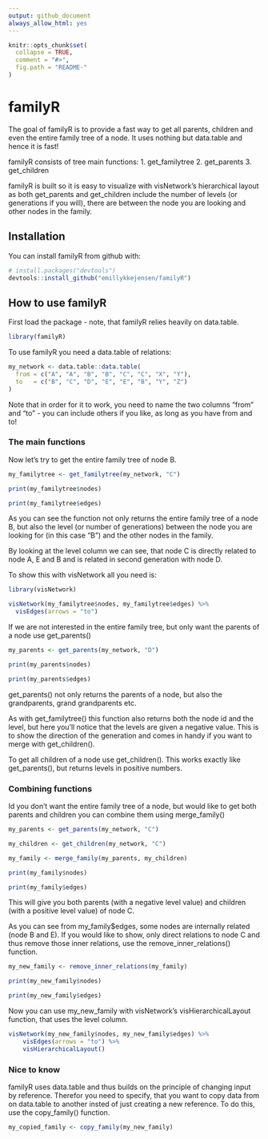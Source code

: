 ```yaml
---
output: github_document
always_allow_html: yes
---
```


<!-- README.md is generated from README.Rmd. Please edit that file -->

```r
knitr::opts_chunk$set(
  collapse = TRUE,
  comment = "#>",
  fig.path = "README-"
)
```

# familyR

The goal of familyR is to provide a fast way to get all parents, children and even the entire family tree of a node. It uses nothing but data.table and hence it is fast!

familyR consists of tree main functions:
1. get_familytree
2. get_parents
3. get_children

familyR is built so it is easy to visualize with visNetwork's hierarchical layout as both get_parents and get_children include the number of levels (or generations if you will), there are between the node you are looking and other nodes in the family.

## Installation

You can install familyR from github with:

```r
# install.packages("devtools")
devtools::install_github("emillykkejensen/familyR")
```

## How to use familyR

First load the package - note, that familyR relies heavily on data.table.

```r
library(familyR)
```

To use familyR you need a data.table of relations:

```r
my_network <- data.table::data.table(
  from = c("A", "A", "B", "B", "C", "C", "X", "Y"),
  to   = c("B", "C", "D", "E", "E", "B", "Y", "Z")
)
```

Note that in order for it to work, you need to name the two columns "from" and "to" - you can include others if you like, as long as you have from and to!

### The main functions

Now let's try to get the entire family tree of node B.

```r
my_familytree <- get_familytree(my_network, "C")

print(my_familytree$nodes)

print(my_familytree$edges)
```

As you can see the function not only returns the entire family tree of a node B, but also the level (or number of generations) between the node you are looking for (in this case "B") and the other nodes in the family.

By looking at the level column we can see, that node C is directly related to node A, E and B and is related in second generation with node D.

To show this with visNetwork all you need is:

```r
library(visNetwork)

visNetwork(my_familytree$nodes, my_familytree$edges) %>%
  visEdges(arrows = "to")
```

If we are not interested in the entire family tree, but only want the parents of a node use get_parents()

```r
my_parents <- get_parents(my_network, "D")

print(my_parents$nodes)

print(my_parents$edges)
```

get_parents() not only returns the parents of a node, but also the grandparents, grand grandparents etc.

As with get_familytree() this function also returns both the node id and the level, but here you'll notice that the levels are given a negative value. This is to show the direction of the generation and comes in handy if you want to merge with get_children().

To get all children of a node use get_children(). This works exactly like get_parents(), but returns levels in positive numbers.

### Combining functions

Id you don't want the entire family tree of a node, but would like to get both parents and children you can combine them using merge_family()

```r
my_parents <- get_parents(my_network, "C")

my_children <- get_children(my_network, "C")

my_family <- merge_family(my_parents, my_children)

print(my_family$nodes)

print(my_family$edges)
```

This will give you both parents (with a negative level value) and children (with a positive level value) of node C.

As you can see from my_family$edges, some nodes are internally related (node B and E). If you would like to show, only direct relations to node C and thus remove those inner relations, use the remove_inner_relations() function.

```r
my_new_family <- remove_inner_relations(my_family)

print(my_new_family$nodes)

print(my_new_family$edges)
```

Now you can use my_new_family with visNetwork's visHierarchicalLayout function, that uses the level column.

```r
visNetwork(my_new_family$nodes, my_new_family$edges) %>% 
    visEdges(arrows = "to") %>%
    visHierarchicalLayout()
```

### Nice to know

familyR uses data.table and thus builds on the principle of changing input by reference. Therefor you need to specify, that you want to copy data from on data.table to another insted of just creating a new reference. To do this, use the copy_family() function.

```r
my_copied_family <- copy_family(my_new_family)
```

